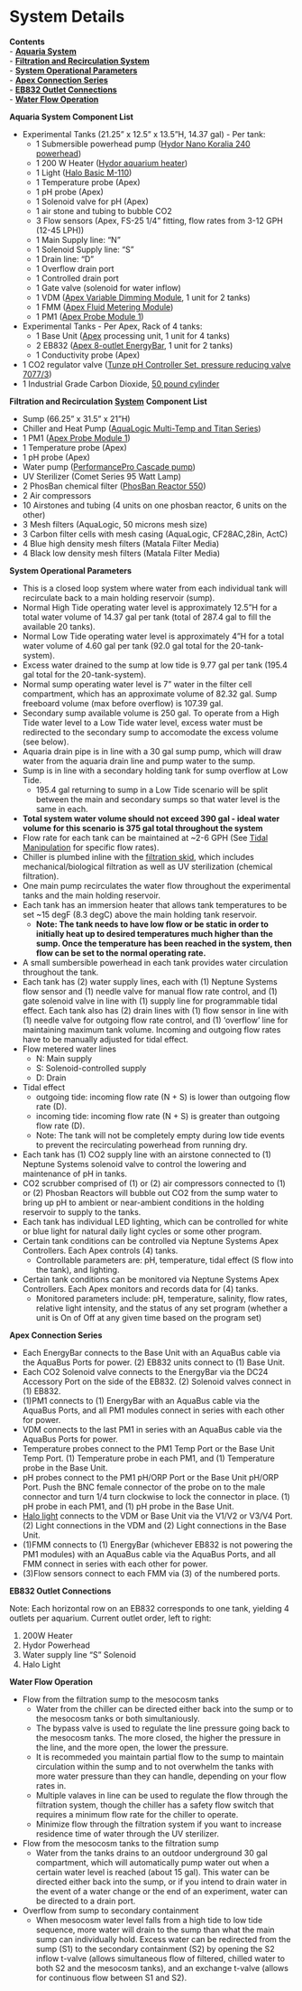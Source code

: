 # System Details

**Contents**  
- [**Aquaria System**](#Aquaria_System_List)  
- [**Filtration and Recirculation System**](#Filtration_and_Recirculation_System)  
- [**System Operational Parameters**](#System_Operation_Parameters)  
- [**Apex Connection Series**](#Apex_Connection_Series)  
- [**EB832 Outlet Connections**](#EB832_Outlet_Connections)  
- [**Water Flow Operation**](#Water_Flow_Operation)  

<a name="Aquaria_System_List"></a> **Aquaria System Component List**
 
* Experimental Tanks (21.25” x 12.5” x 13.5”H, 14.37 gal) - Per tank:  
  * 1 Submersible powerhead pump ([Hydor Nano Koralia 240 powerhead](https://github.com/SilbigerLab/Mesocosm_User_Manual/blob/master/Manuals/Hydor_Nano_Pump.pdf))  
  * 1 200 W Heater ([Hydor aquarium heater](https://github.com/SilbigerLab/Mesocosm_User_Manual/blob/master/Manuals/Hydor_Heater.pdf))  
  * 1 Light ([Halo Basic M-110](https://github.com/SilbigerLab/Mesocosm_User_Manual/blob/master/Manuals/Apex_Halo.pdf))  
  * 1 Temperature probe (Apex)  
  * 1 pH probe (Apex)  
  * 1 Solenoid valve for pH (Apex)  
  * 1 air stone and tubing to bubble CO2  
  * 3 Flow sensors (Apex, FS-25 1/4" fitting, flow rates from 3-12 GPH (12-45 LPH))  
  * 1 Main Supply line: "N"  
  * 1 Solenoid Supply line: "S"  
  * 1 Drain line: "D"  
  * 1 Overflow drain port  
  * 1 Controlled drain port  
  * 1 Gate valve (solenoid for water inflow)  
  * 1 VDM ([Apex Variable Dimming Module](https://github.com/SilbigerLab/Mesocosm_User_Manual/blob/master/Manuals/VDM_manual.pdf), 1 unit for 2 tanks)  
  * 1 FMM ([Apex Fluid Metering Module](https://www.neptunesystems.com/getstarted/fmk/))  
  * 1 PM1 ([Apex Probe Module 1](https://github.com/SilbigerLab/Mesocosm_User_Manual/blob/master/Manuals/PM1_manual.pdf))  
* Experimental Tanks - Per Apex, Rack of 4 tanks:  
  * 1 Base Unit ([Apex](https://github.com/SilbigerLab/Mesocosm_User_Manual/blob/master/Manuals/Apex_Comprehensive_Reference_Manual.pdf) processing unit, 1 unit for 4 tanks)  
  * 2 EB832 ([Apex 8-outlet EnergyBar](https://github.com/SilbigerLab/Mesocosm_User_Manual/blob/master/Manuals/EB832_Guide.pdf), 1 unit for 2 tanks)  
  * 1 Conductivity probe (Apex)  
* 1 CO2 regulator valve ([Tunze pH Controller Set, pressure reducing valve   7077/3](https://github.com/SilbigerLab/Mesocosm_User_Manual/blob/master/Manuals/Tunze_CO2_Regulator.pdf))  
* 1 Industrial Grade Carbon Dioxide, [50 pound cylinder](https://www.airgas.com/product/Gases/Industrial-Application-Gases/Carbon-Dioxide---Industrial/p/CD%2050)  

<a name="Filtration_and_Recirculation_System"></a> **Filtration and Recirculation** [**System**](https://github.com/SilbigerLab/Mesocosm_User_Manual/blob/master/Manuals/Filtration_Skid_Build_Package.pdf) **Component List**

* Sump (66.25” x 31.5” x 21”H)  
* Chiller and Heat Pump ([AquaLogic Multi-Temp and Titan Series](https://github.com/SilbigerLab/Mesocosm_User_Manual/blob/master/Manuals/AquaLogic_Chiller.pdf))  
* 1 PM1 ([Apex Probe Module 1](https://github.com/SilbigerLab/Mesocosm_User_Manual/blob/master/Manuals/PM1_manual.pdf))  
* 1 Temperature probe (Apex)  
* 1 pH probe (Apex)
* Water pump ([PerformancePro Cascade pump](https://github.com/SilbigerLab/Mesocosm_User_Manual/blob/master/Manuals/Complete_Cascade.pdf))  
* UV Sterilizer (Comet Series 95 Watt Lamp)  
* 2 PhosBan chemical filter ([PhosBan Reactor 550](https://github.com/SilbigerLab/Mesocosm_User_Manual/blob/master/Manuals/Phosban_Reactor.pdf))  
* 2 Air compressors  
* 10 Airstones and tubing (4 units on one phosban reactor, 6 units on the other)  
* 3 Mesh filters (AquaLogic, 50 microns mesh size)  
* 3 Carbon filter cells with mesh casing (AquaLogic, CF28AC,28in, ActC)  
* 4 Blue high density mesh filters (Matala Filter Media)  
* 4 Black low density mesh filters (Matala Filter Media)    

<a name="System_Operation_Parameters"></a> **System Operational Parameters**

* This is a closed loop system where water from each individual tank will recirculate back to a main holding reservoir (sump).  
* Normal High Tide operating water level is approximately 12.5"H for a total water volume of 14.37 gal per tank (total of 287.4 gal to fill the available 20 tanks).  
* Normal Low Tide operating water level is approximately 4"H for a total water volume of 4.60 gal per tank (92.0 gal total for the 20-tank-system).  
* Excess water drained to the sump at low tide is 9.77 gal per tank (195.4 gal total for the 20-tank-system).  
* Normal sump operating water level is 7" water in the filter cell compartment, which has an approximate volume of 82.32 gal.  Sump freeboard volume (max before overflow) is 107.39 gal.  
* Secondary sump available volume is 250 gal. To operate from a High Tide water level to a Low Tide water level, excess water must be redirected to the secondary sump to accomodate the excess volume (see below).  
* Aquaria drain pipe is in line with a 30 gal sump pump, which will draw water from the aquaria drain line and pump water to the sump.  
* Sump is in line with a secondary holding tank for sump overflow at Low Tide.
    * 195.4 gal returning to sump in a Low Tide scenario will be split between the main and secondary sumps so that water level is the same in each.  
* **Total system water volume should not exceed 390 gal - ideal water volume for this scenario is 375 gal total throughout the system**
* Flow rate for each tank can be maintained at ~2-6 GPH (See [Tidal Manipulation](chapters/06-tidal_manipulation.md) for specific flow rates).  
* Chiller is plumbed inline with the [filtration skid](https://github.com/SilbigerLab/Mesocosm_User_Manual/blob/master/Manuals/Filtration_Skid_Build_Package.pdf), which includes mechanical/biological filtration as well as UV sterilization (chemical filtration).  
* One main pump recirculates the water flow throughout the experimental tanks and the main holding reservoir.  
* Each tank has an immersion heater that allows tank temperatures to be set ~15 degF (8.3 degC) above the main holding tank reservoir.  
    * **Note: The tank needs to have low flow or be static in order to initially heat up to desired temperatures much higher than the sump.  Once the temperature has been reached in the system, then flow can be set to the normal operating rate.**  
* A small sumbersible powerhead in each tank provides water circulation throughout the tank.  
* Each tank has (2) water supply lines, each with (1) Neptune Systems flow sensor and (1) needle valve for manual flow rate control, and (1) gate solenoid valve in line with (1) supply line for programmable tidal effect.  Each tank also has (2) drain lines with (1) flow sensor in line with (1) needle valve for outgoing flow rate control, and (1) 'overflow' line for maintaining maximum tank volume.  Incoming and outgoing flow rates have to be manually adjusted for tidal effect.  
* Flow metered water lines
    * N: Main supply
    * S: Solenoid-controlled supply
    * D: Drain  
* Tidal effect
    * outgoing tide: incoming flow rate (N + S) is lower than outgoing flow rate (D).
    * incoming tide: incoming flow rate (N + S) is greater than outgoing flow rate (D).
    * Note: The tank will not be completely empty during low tide events to prevent the recirculating powerhead from running dry.  
* Each tank has (1) CO2 supply line with an airstone connected to (1) Neptune Systems solenoid valve to control the lowering and maintenance of pH in tanks.  
* CO2 scrubber comprised of (1) or (2) air compressors connected to (1) or (2) Phosban Reactors will bubble out CO2 from the sump water to bring up pH to ambient or near-ambient conditions in the holding reservoir to supply to the tanks.  
* Each tank has individual LED lighting, which can be controlled for white or blue light for natural daily light cycles or some other program.  
* Certain tank conditions can be controlled via Neptune Systems Apex Controllers.  Each Apex controls (4) tanks.  
  * Controllable parameters are: pH, temperature, tidal effect (S flow into the tank), and lighting.  
* Certain tank conditions can be monitored via Neptune Systems Apex Controllers.  Each Apex monitors and records data for (4) tanks.  
  * Monitored parameters include: pH, temperature, salinity, flow rates, relative light intensity, and the status of any set program (whether a unit is On of Off at any given time based on the program set)  

<a name="Apex_Connection_Series"></a> **Apex Connection Series**

* Each EnergyBar connects to the Base Unit with an AquaBus cable via the AquaBus Ports for power.  (2) EB832 units connect to (1) Base Unit.  
* Each CO2 Solenoid valve connects to the EnergyBar via the DC24 Accessory Port on the side of the EB832.  (2) Solenoid valves connect in (1) EB832.  
* (1)PM1 connects to (1) EnergyBar with an AquaBus cable via the AquaBus Ports, and all PM1 modules connect in series with each other for power.  
* VDM connects to the last PM1 in series with an AquaBus cable via the AquaBus Ports for power.  
* Temperature probes connect to the PM1 Temp Port or the Base Unit Temp Port.  (1) Temperature probe in each PM1, and (1) Temperature probe in the Base Unit.  
* pH probes connect to the PM1 pH/ORP Port or the Base Unit pH/ORP Port.  Push the BNC female connector of the probe on to the male connector and turn 1/4 turn clockwise to lock the connector in place.  (1) pH probe in each PM1, and (1) pH probe in the Base Unit.  
* [Halo light](https://github.com/SilbigerLab/Mesocosm_User_Manual/tree/394a3f7d9fed8765e4152f9fdd11d00a2ea87a93/Manuals/HALO_Quick_Start_Guide.pdf) connects to the VDM or Base Unit via the V1/V2 or V3/V4 Port.  (2) Light connections in the VDM and (2) Light connections in the Base Unit.  
* (1)FMM connects to (1) EnergyBar (whichever EB832 is not powering the PM1 modules) with an AquaBus cable via the AquaBus Ports, and all FMM connect in series with each other for power.  
* (3)Flow sensors connect to each FMM via (3) of the numbered ports.  

<a name="EB832_Outlet_Connections"></a> **EB832 Outlet Connections**

Note: Each horizontal row on an EB832 corresponds to one tank, yielding 4 outlets per aquarium. Current outlet order, left to right:

1. 200W Heater
2. Hydor Powerhead
3. Water supply line "S" Solenoid
4. Halo Light

<a name="Water_Flow_Operation"></a> **Water Flow Operation**

* Flow from the filtration sump to the mesocosm tanks
    * Water from the chiller can be directed either back into the sump or to the mesocosm tanks or both simultaniously.  
    * The bypass valve is used to regulate the line pressure going back to the mesocosm tanks.  The more closed, the higher the pressure in the line, and the more open, the lower the pressure.  
    * It is recommeded you maintain partial flow to the sump to maintain circulation within the sump and to not overwhelm the tanks with more water pressure than they can handle, depending on your flow rates in.   
    * Multiple valaves in line can be used to regulate the flow through the filtration system, though the chiller has a safety flow switch that requires a minimum flow rate for the chiller to operate.  
    * Minimize flow through the filtration system if you want to increase residence time of water through the UV sterilizer.  
* Flow from the mesocosm tanks to the filtration sump
    * Water from the tanks drains to an outdoor underground 30 gal compartment, which will automatically pump water out when a certain water level is reached (about 15 gal).  This water can be directed either back into the sump, or if you intend to drain water in the event of a water change or the end of an experiment, water can be directed to a drain port.
* Overflow from sump to secondary containment
    * When mesocosm water level falls from a high tide to low tide sequence, more water will drain to the sump than what the main sump can individually hold.  Excess water can be redirected from the sump (S1) to the secondary containment (S2) by opening the S2 inflow t-valve (allows simultaneous flow of filtered, chilled water to both S2 and the mesocosm tanks), and an exchange t-valve (allows for continuous flow between S1 and S2).